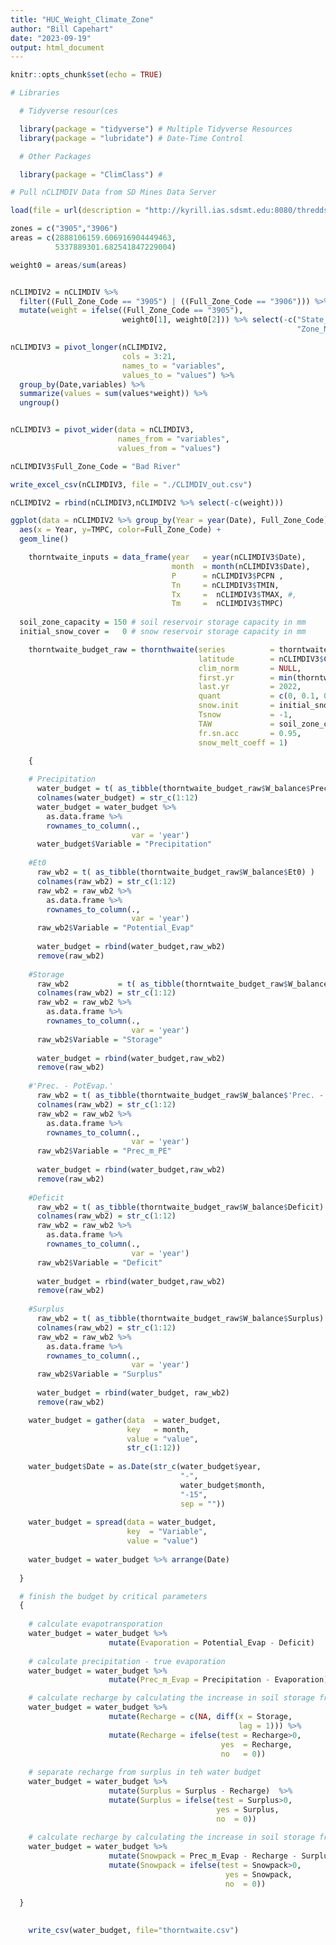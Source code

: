 ```yaml
---
title: "HUC_Weight_Climate_Zone"
author: "Bill Capehart"
date: "2023-09-19"
output: html_document
---
```


```r
knitr::opts_chunk$set(echo = TRUE)
```



```r

# Libraries

  # Tidyverse resour(ces

  library(package = "tidyverse") # Multiple Tidyverse Resources
  library(package = "lubridate") # Date-Time Control

  # Other Packages

  library(package = "ClimClass") # 


```



```r
# Pull nCLIMDIV Data from SD Mines Data Server

load(file = url(description = "http://kyrill.ias.sdsmt.edu:8080/thredds/fileServer/CLASS_Examples/nCLIMDIV.Rdata"))

zones = c("3905","3906")
areas = c(2888106159.606916904449463, 
          5337889301.682541847229004)

weight0 = areas/sum(areas)


nCLIMDIV2 = nCLIMDIV %>% 
  filter((Full_Zone_Code == "3905") | ((Full_Zone_Code == "3906"))) %>%
  mutate(weight = ifelse((Full_Zone_Code == "3905"),
                         weight0[1], weight0[2])) %>% select(-c("State_Name",
                                                                "Zone_Name"))

nCLIMDIV3 = pivot_longer(nCLIMDIV2,
                         cols = 3:21,
                         names_to = "variables",
                         values_to = "values") %>%
  group_by(Date,variables) %>%
  summarize(values = sum(values*weight)) %>%
  ungroup() 


nCLIMDIV3 = pivot_wider(data = nCLIMDIV3,
                        names_from = "variables",
                        values_from = "values") 

nCLIMDIV3$Full_Zone_Code = "Bad River"

write_excel_csv(nCLIMDIV3, file = "./CLIMDIV_out.csv")

nCLIMDIV2 = rbind(nCLIMDIV3,nCLIMDIV2 %>% select(-c(weight)))
```


```r
ggplot(data = nCLIMDIV2 %>% group_by(Year = year(Date), Full_Zone_Code) %>% summarize(TMPC = mean(TMPC)) %>% ungroup() ) +
  aes(x = Year, y=TMPC, color=Full_Zone_Code) +
  geom_line()
```


```r
    thorntwaite_inputs = data_frame(year   = year(nCLIMDIV3$Date),
                                    month  = month(nCLIMDIV3$Date),
                                    P      = nCLIMDIV3$PCPN ,  
                                    Tn     = nCLIMDIV3$TMIN,  
                                    Tx     =  nCLIMDIV3$TMAX, #,
                                    Tm     =  nCLIMDIV3$TMPC)
  
  soil_zone_capacity = 150 # soil reservoir storage capacity in mm
  initial_snow_cover =   0 # snow reservoir storage capacity in mm

    thorntwaite_budget_raw = thornthwaite(series          = thorntwaite_inputs, 
                                          latitude        = nCLIMDIV3$Center_Lat[1], 
                                          clim_norm       = NULL, 
                                          first.yr        = min(thorntwaite_inputs$year), 
                                          last.yr         = 2022, 
                                          quant           = c(0, 0.1, 0.25, 0.5, 0.75, 0.9, 1), 
                                          snow.init       = initial_snow_cover, 
                                          Tsnow           = -1, 
                                          TAW             = soil_zone_capacity, 
                                          fr.sn.acc       = 0.95, 
                                          snow_melt_coeff = 1)
    
    {

    # Precipitation
      water_budget = t( as_tibble(thorntwaite_budget_raw$W_balance$Precipitation) )
      colnames(water_budget) = str_c(1:12)
      water_budget = water_budget %>%
        as.data.frame %>% 
        rownames_to_column(.,
                           var = 'year')
      water_budget$Variable = "Precipitation"
      
    #Et0
      raw_wb2 = t( as_tibble(thorntwaite_budget_raw$W_balance$Et0) )
      colnames(raw_wb2) = str_c(1:12)
      raw_wb2 = raw_wb2 %>%
        as.data.frame %>% 
        rownames_to_column(.,
                           var = 'year')
      raw_wb2$Variable = "Potential_Evap"
      
      water_budget = rbind(water_budget,raw_wb2)
      remove(raw_wb2)
      
    #Storage
      raw_wb2           = t( as_tibble(thorntwaite_budget_raw$W_balance$Storage) )
      colnames(raw_wb2) = str_c(1:12)
      raw_wb2 = raw_wb2 %>%
        as.data.frame %>% 
        rownames_to_column(.,
                           var = 'year')
      raw_wb2$Variable = "Storage"
      
      water_budget = rbind(water_budget,raw_wb2)  
      remove(raw_wb2)
    
    #'Prec. - PotEvap.'
      raw_wb2 = t( as_tibble(thorntwaite_budget_raw$W_balance$'Prec. - Evap.') )
      colnames(raw_wb2) = str_c(1:12)
      raw_wb2 = raw_wb2 %>%
        as.data.frame %>% 
        rownames_to_column(.,
                           var = 'year')
      raw_wb2$Variable = "Prec_m_PE"
      
      water_budget = rbind(water_budget,raw_wb2)  
      remove(raw_wb2)
      
    #Deficit
      raw_wb2 = t( as_tibble(thorntwaite_budget_raw$W_balance$Deficit) )
      colnames(raw_wb2) = str_c(1:12)
      raw_wb2 = raw_wb2 %>%
        as.data.frame %>% 
        rownames_to_column(.,
                           var = 'year')
      raw_wb2$Variable = "Deficit"
      
      water_budget = rbind(water_budget,raw_wb2)
      remove(raw_wb2)
      
    #Surplus
      raw_wb2 = t( as_tibble(thorntwaite_budget_raw$W_balance$Surplus) )
      colnames(raw_wb2) = str_c(1:12)
      raw_wb2 = raw_wb2 %>%
        as.data.frame %>% 
        rownames_to_column(.,
                           var = 'year')
      raw_wb2$Variable = "Surplus"
      
      water_budget = rbind(water_budget, raw_wb2)
      remove(raw_wb2)

    water_budget = gather(data  = water_budget,
                          key   = month,
                          value = "value",
                          str_c(1:12))
      
    water_budget$Date = as.Date(str_c(water_budget$year,
                                      "-",
                                      water_budget$month,
                                      "-15",
                                      sep = ""))
    
    water_budget = spread(data = water_budget,
                          key  = "Variable",
                          value = "value")
    
    water_budget = water_budget %>% arrange(Date)
    
  }

  # finish the budget by critical parameters
  {  
  
    # calculate evapotransporation
    water_budget = water_budget %>% 
                      mutate(Evaporation = Potential_Evap - Deficit)
    
    # calculate precipitation - true evaporation
    water_budget = water_budget %>% 
                      mutate(Prec_m_Evap = Precipitation - Evaporation)

    # calculate recharge by calculating the increase in soil storage from rainfall
    water_budget = water_budget %>% 
                      mutate(Recharge = c(NA, diff(x = Storage, 
                                                   lag = 1))) %>% 
                      mutate(Recharge = ifelse(test = Recharge>0, 
                                               yes  = Recharge, 
                                               no   = 0))
  
    # separate recharge from surplus in teh water budget
    water_budget = water_budget %>% 
                      mutate(Surplus = Surplus - Recharge)  %>% 
                      mutate(Surplus = ifelse(test = Surplus>0, 
                                              yes = Surplus, 
                                              no  = 0))
  
    # calculate recharge by calculating the increase in soil storage from rainfall
    water_budget = water_budget %>% 
                      mutate(Snowpack = Prec_m_Evap - Recharge - Surplus)  %>% 
                      mutate(Snowpack = ifelse(test = Snowpack>0, 
                                                yes = Snowpack, 
                                                no  = 0))  
    
  }
  
    
    write_csv(water_budget, file="thorntwaite.csv")
```